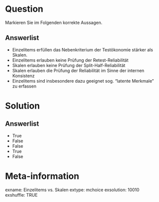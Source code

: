 Question
========
Markieren Sie im Folgenden korrekte Aussagen.


Answerlist
----------
* Einzelitems erfüllen das Nebenkriterium der Testökonomie stärker als Skalen.
* Einzelitems erlauben keine Prüfung der Retest-Reliabilität
* Skalen erlauben keine Prüfung der Split-Half-Reliabilität
* Skalen erlauben die Prüfung der Reliabilität im Sinne der internen Konsistenz
* Einzelitems sind insbesondere dazu geeignet sog. "latente Merkmale" zu erfassen


Solution
========

Answerlist
----------
* True
* False
* False
* True
* False


Meta-information
================
exname: Einzelitems vs. Skalen
extype: mchoice
exsolution: 10010
exshuffle: TRUE
